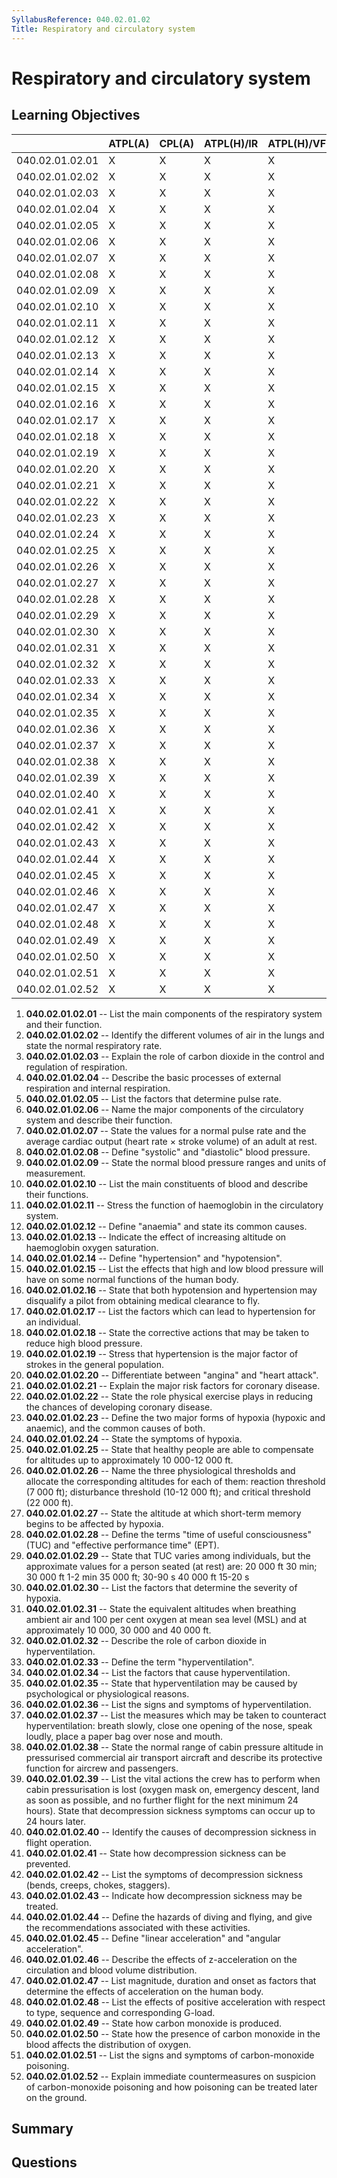 ```yaml
---
SyllabusReference: 040.02.01.02
Title: Respiratory and circulatory system
---
```


# Respiratory and circulatory system

## Learning Objectives

|                 | ATPL(A) | CPL(A) | ATPL(H)/IR | ATPL(H)/VFR | CPL(H) | IR  | CBIR(A) |
| --------------- | ------- | ------ | ---------- | ----------- | ------ | --- | ------- |
| 040.02.01.02.01 | X       | X      | X          | X           | X      | X   |         |
| 040.02.01.02.02 | X       | X      | X          | X           | X      | X   |         |
| 040.02.01.02.03 | X       | X      | X          | X           | X      | X   |         |
| 040.02.01.02.04 | X       | X      | X          | X           | X      | X   |         |
| 040.02.01.02.05 | X       | X      | X          | X           | X      | X   |         |
| 040.02.01.02.06 | X       | X      | X          | X           | X      | X   |         |
| 040.02.01.02.07 | X       | X      | X          | X           | X      | X   |         |
| 040.02.01.02.08 | X       | X      | X          | X           | X      | X   |         |
| 040.02.01.02.09 | X       | X      | X          | X           | X      | X   |         |
| 040.02.01.02.10 | X       | X      | X          | X           | X      | X   |         |
| 040.02.01.02.11 | X       | X      | X          | X           | X      | X   |         |
| 040.02.01.02.12 | X       | X      | X          | X           | X      | X   |         |
| 040.02.01.02.13 | X       | X      | X          | X           | X      | X   |         |
| 040.02.01.02.14 | X       | X      | X          | X           | X      | X   |         |
| 040.02.01.02.15 | X       | X      | X          | X           | X      | X   |         |
| 040.02.01.02.16 | X       | X      | X          | X           | X      | X   |         |
| 040.02.01.02.17 | X       | X      | X          | X           | X      | X   |         |
| 040.02.01.02.18 | X       | X      | X          | X           | X      | X   |         |
| 040.02.01.02.19 | X       | X      | X          | X           | X      | X   |         |
| 040.02.01.02.20 | X       | X      | X          | X           | X      | X   |         |
| 040.02.01.02.21 | X       | X      | X          | X           | X      | X   |         |
| 040.02.01.02.22 | X       | X      | X          | X           | X      | X   |         |
| 040.02.01.02.23 | X       | X      | X          | X           | X      | X   |         |
| 040.02.01.02.24 | X       | X      | X          | X           | X      | X   |         |
| 040.02.01.02.25 | X       | X      | X          | X           | X      | X   |         |
| 040.02.01.02.26 | X       | X      | X          | X           | X      | X   |         |
| 040.02.01.02.27 | X       | X      | X          | X           | X      | X   |         |
| 040.02.01.02.28 | X       | X      | X          | X           | X      | X   |         |
| 040.02.01.02.29 | X       | X      | X          | X           | X      | X   |         |
| 040.02.01.02.30 | X       | X      | X          | X           | X      | X   |         |
| 040.02.01.02.31 | X       | X      | X          | X           | X      | X   |         |
| 040.02.01.02.32 | X       | X      | X          | X           | X      | X   |         |
| 040.02.01.02.33 | X       | X      | X          | X           | X      | X   |         |
| 040.02.01.02.34 | X       | X      | X          | X           | X      | X   |         |
| 040.02.01.02.35 | X       | X      | X          | X           | X      | X   |         |
| 040.02.01.02.36 | X       | X      | X          | X           | X      | X   |         |
| 040.02.01.02.37 | X       | X      | X          | X           | X      | X   |         |
| 040.02.01.02.38 | X       | X      | X          | X           | X      | X   |         |
| 040.02.01.02.39 | X       | X      | X          | X           | X      | X   |         |
| 040.02.01.02.40 | X       | X      | X          | X           | X      | X   |         |
| 040.02.01.02.41 | X       | X      | X          | X           | X      | X   |         |
| 040.02.01.02.42 | X       | X      | X          | X           | X      | X   |         |
| 040.02.01.02.43 | X       | X      | X          | X           | X      | X   |         |
| 040.02.01.02.44 | X       | X      | X          | X           | X      | X   |         |
| 040.02.01.02.45 | X       | X      | X          | X           | X      | X   | X       |
| 040.02.01.02.46 | X       | X      | X          | X           | X      | X   |         |
| 040.02.01.02.47 | X       | X      | X          | X           | X      | X   | X       |
| 040.02.01.02.48 | X       | X      | X          | X           | X      | X   |         |
| 040.02.01.02.49 | X       | X      | X          | X           | X      | X   |         |
| 040.02.01.02.50 | X       | X      | X          | X           | X      | X   |         |
| 040.02.01.02.51 | X       | X      | X          | X           | X      | X   |         |
| 040.02.01.02.52 | X       | X      | X          | X           | X      | X   |         |

1. **040.02.01.02.01** -- List the main components of the respiratory system and
   their function.
2. **040.02.01.02.02** -- Identify the different volumes of air in the lungs and
   state the normal respiratory rate.
3. **040.02.01.02.03** -- Explain the role of carbon dioxide in the control and
   regulation of respiration.
4. **040.02.01.02.04** -- Describe the basic processes of external respiration
   and internal respiration.
5. **040.02.01.02.05** -- List the factors that determine pulse rate.
6. **040.02.01.02.06** -- Name the major components of the circulatory system
   and describe their function.
7. **040.02.01.02.07** -- State the values for a normal pulse rate and the
   average cardiac output (heart rate × stroke volume) of an adult at rest.
8. **040.02.01.02.08** -- Define "systolic" and "diastolic" blood pressure.
9. **040.02.01.02.09** -- State the normal blood pressure ranges and units of
   measurement.
10. **040.02.01.02.10** -- List the main constituents of blood and describe
    their functions.
11. **040.02.01.02.11** -- Stress the function of haemoglobin in the circulatory
    system.
12. **040.02.01.02.12** -- Define "anaemia" and state its common causes.
13. **040.02.01.02.13** -- Indicate the effect of increasing altitude on
    haemoglobin oxygen saturation.
14. **040.02.01.02.14** -- Define "hypertension" and "hypotension".
15. **040.02.01.02.15** -- List the effects that high and low blood pressure
    will have on some normal functions of the human body.
16. **040.02.01.02.16** -- State that both hypotension and hypertension may
    disqualify a pilot from obtaining medical clearance to fly.
17. **040.02.01.02.17** -- List the factors which can lead to hypertension for
    an individual.
18. **040.02.01.02.18** -- State the corrective actions that may be taken to
    reduce high blood pressure.
19. **040.02.01.02.19** -- Stress that hypertension is the major factor of
    strokes in the general population.
20. **040.02.01.02.20** -- Differentiate between "angina" and "heart attack".
21. **040.02.01.02.21** -- Explain the major risk factors for coronary disease.
22. **040.02.01.02.22** -- State the role physical exercise plays in reducing
    the chances of developing coronary disease.
23. **040.02.01.02.23** -- Define the two major forms of hypoxia (hypoxic and
    anaemic), and the common causes of both.
24. **040.02.01.02.24** -- State the symptoms of hypoxia.
25. **040.02.01.02.25** -- State that healthy people are able to compensate for
    altitudes up to approximately 10 000-12 000 ft.
26. **040.02.01.02.26** -- Name the three physiological thresholds and allocate
    the corresponding altitudes for each of them: reaction threshold (7 000 ft);
    disturbance threshold (10-12 000 ft); and critical threshold (22 000 ft).
27. **040.02.01.02.27** -- State the altitude at which short-term memory begins
    to be affected by hypoxia.
28. **040.02.01.02.28** -- Define the terms "time of useful consciousness" (TUC)
    and "effective performance time" (EPT).
29. **040.02.01.02.29** -- State that TUC varies among individuals, but the
    approximate values for a person seated (at rest) are: 20 000 ft 30 min; 30
    000 ft 1-2 min 35 000 ft; 30-90 s 40 000 ft 15-20 s
30. **040.02.01.02.30** -- List the factors that determine the severity of
    hypoxia.
31. **040.02.01.02.31** -- State the equivalent altitudes when breathing ambient
    air and 100 per cent oxygen at mean sea level (MSL) and at approximately 10
    000, 30 000 and 40 000 ft.
32. **040.02.01.02.32** -- Describe the role of carbon dioxide in
    hyperventilation.
33. **040.02.01.02.33** -- Define the term "hyperventilation".
34. **040.02.01.02.34** -- List the factors that cause hyperventilation.
35. **040.02.01.02.35** -- State that hyperventilation may be caused by
    psychological or physiological reasons.
36. **040.02.01.02.36** -- List the signs and symptoms of hyperventilation.
37. **040.02.01.02.37** -- List the measures which may be taken to counteract
    hyperventilation: breath slowly, close one opening of the nose, speak
    loudly, place a paper bag over nose and mouth.
38. **040.02.01.02.38** -- State the normal range of cabin pressure altitude in
    pressurised commercial air transport aircraft and describe its protective
    function for aircrew and passengers.
39. **040.02.01.02.39** -- List the vital actions the crew has to perform when
    cabin pressurisation is lost (oxygen mask on, emergency descent, land as
    soon as possible, and no further flight for the next minimum 24 hours).
    State that decompression sickness symptoms can occur up to 24 hours later.
40. **040.02.01.02.40** -- Identify the causes of decompression sickness in
    flight operation.
41. **040.02.01.02.41** -- State how decompression sickness can be prevented.
42. **040.02.01.02.42** -- List the symptoms of decompression sickness (bends,
    creeps, chokes, staggers).
43. **040.02.01.02.43** -- Indicate how decompression sickness may be treated.
44. **040.02.01.02.44** -- Define the hazards of diving and flying, and give the
    recommendations associated with these activities.
45. **040.02.01.02.45** -- Define "linear acceleration" and "angular
    acceleration".
46. **040.02.01.02.46** -- Describe the effects of z-acceleration on the
    circulation and blood volume distribution.
47. **040.02.01.02.47** -- List magnitude, duration and onset as factors that
    determine the effects of acceleration on the human body.
48. **040.02.01.02.48** -- List the effects of positive acceleration with
    respect to type, sequence and corresponding G-load.
49. **040.02.01.02.49** -- State how carbon monoxide is produced.
50. **040.02.01.02.50** -- State how the presence of carbon monoxide in the
    blood affects the distribution of oxygen.
51. **040.02.01.02.51** -- List the signs and symptoms of carbon-monoxide
    poisoning.
52. **040.02.01.02.52** -- Explain immediate countermeasures on suspicion of
    carbon-monoxide poisoning and how poisoning can be treated later on the
    ground.

## Summary

## Questions
